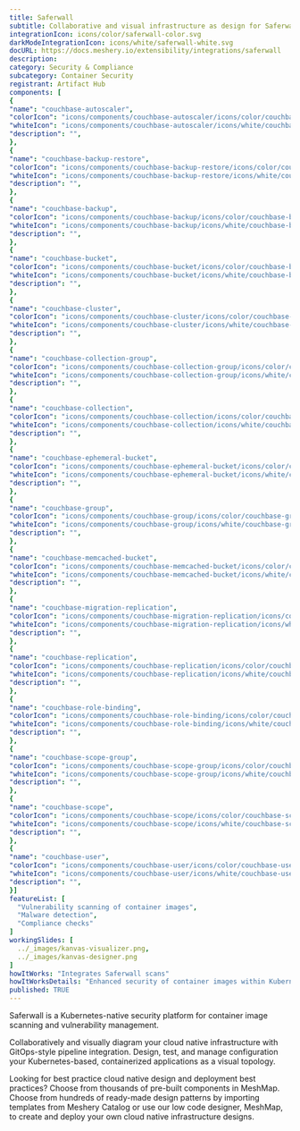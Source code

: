 ```yaml
---
title: Saferwall
subtitle: Collaborative and visual infrastructure as design for Saferwall
integrationIcon: icons/color/saferwall-color.svg
darkModeIntegrationIcon: icons/white/saferwall-white.svg
docURL: https://docs.meshery.io/extensibility/integrations/saferwall
description: 
category: Security & Compliance
subcategory: Container Security
registrant: Artifact Hub
components: [
{
"name": "couchbase-autoscaler",
"colorIcon": "icons/components/couchbase-autoscaler/icons/color/couchbase-autoscaler-color.svg",
"whiteIcon": "icons/components/couchbase-autoscaler/icons/white/couchbase-autoscaler-white.svg",
"description": "",
},
{
"name": "couchbase-backup-restore",
"colorIcon": "icons/components/couchbase-backup-restore/icons/color/couchbase-backup-restore-color.svg",
"whiteIcon": "icons/components/couchbase-backup-restore/icons/white/couchbase-backup-restore-white.svg",
"description": "",
},
{
"name": "couchbase-backup",
"colorIcon": "icons/components/couchbase-backup/icons/color/couchbase-backup-color.svg",
"whiteIcon": "icons/components/couchbase-backup/icons/white/couchbase-backup-white.svg",
"description": "",
},
{
"name": "couchbase-bucket",
"colorIcon": "icons/components/couchbase-bucket/icons/color/couchbase-bucket-color.svg",
"whiteIcon": "icons/components/couchbase-bucket/icons/white/couchbase-bucket-white.svg",
"description": "",
},
{
"name": "couchbase-cluster",
"colorIcon": "icons/components/couchbase-cluster/icons/color/couchbase-cluster-color.svg",
"whiteIcon": "icons/components/couchbase-cluster/icons/white/couchbase-cluster-white.svg",
"description": "",
},
{
"name": "couchbase-collection-group",
"colorIcon": "icons/components/couchbase-collection-group/icons/color/couchbase-collection-group-color.svg",
"whiteIcon": "icons/components/couchbase-collection-group/icons/white/couchbase-collection-group-white.svg",
"description": "",
},
{
"name": "couchbase-collection",
"colorIcon": "icons/components/couchbase-collection/icons/color/couchbase-collection-color.svg",
"whiteIcon": "icons/components/couchbase-collection/icons/white/couchbase-collection-white.svg",
"description": "",
},
{
"name": "couchbase-ephemeral-bucket",
"colorIcon": "icons/components/couchbase-ephemeral-bucket/icons/color/couchbase-ephemeral-bucket-color.svg",
"whiteIcon": "icons/components/couchbase-ephemeral-bucket/icons/white/couchbase-ephemeral-bucket-white.svg",
"description": "",
},
{
"name": "couchbase-group",
"colorIcon": "icons/components/couchbase-group/icons/color/couchbase-group-color.svg",
"whiteIcon": "icons/components/couchbase-group/icons/white/couchbase-group-white.svg",
"description": "",
},
{
"name": "couchbase-memcached-bucket",
"colorIcon": "icons/components/couchbase-memcached-bucket/icons/color/couchbase-memcached-bucket-color.svg",
"whiteIcon": "icons/components/couchbase-memcached-bucket/icons/white/couchbase-memcached-bucket-white.svg",
"description": "",
},
{
"name": "couchbase-migration-replication",
"colorIcon": "icons/components/couchbase-migration-replication/icons/color/couchbase-migration-replication-color.svg",
"whiteIcon": "icons/components/couchbase-migration-replication/icons/white/couchbase-migration-replication-white.svg",
"description": "",
},
{
"name": "couchbase-replication",
"colorIcon": "icons/components/couchbase-replication/icons/color/couchbase-replication-color.svg",
"whiteIcon": "icons/components/couchbase-replication/icons/white/couchbase-replication-white.svg",
"description": "",
},
{
"name": "couchbase-role-binding",
"colorIcon": "icons/components/couchbase-role-binding/icons/color/couchbase-role-binding-color.svg",
"whiteIcon": "icons/components/couchbase-role-binding/icons/white/couchbase-role-binding-white.svg",
"description": "",
},
{
"name": "couchbase-scope-group",
"colorIcon": "icons/components/couchbase-scope-group/icons/color/couchbase-scope-group-color.svg",
"whiteIcon": "icons/components/couchbase-scope-group/icons/white/couchbase-scope-group-white.svg",
"description": "",
},
{
"name": "couchbase-scope",
"colorIcon": "icons/components/couchbase-scope/icons/color/couchbase-scope-color.svg",
"whiteIcon": "icons/components/couchbase-scope/icons/white/couchbase-scope-white.svg",
"description": "",
},
{
"name": "couchbase-user",
"colorIcon": "icons/components/couchbase-user/icons/color/couchbase-user-color.svg",
"whiteIcon": "icons/components/couchbase-user/icons/white/couchbase-user-white.svg",
"description": "",
}]
featureList: [
  "Vulnerability scanning of container images",
  "Malware detection",
  "Compliance checks"
]
workingSlides: [
  ../_images/kanvas-visualizer.png,
  ../_images/kanvas-designer.png
]
howItWorks: "Integrates Saferwall scans"
howItWorksDetails: "Enhanced security of container images within Kubernetes"
published: TRUE
---
```

<p>
Saferwall is a Kubernetes-native security platform for container image scanning and vulnerability management.
</p>
<p>
    Collaboratively and visually diagram your cloud native infrastructure with GitOps-style pipeline integration. Design, test, and manage configuration your Kubernetes-based, containerized applications as a visual topology.
</p>
<p>
    Looking for best practice cloud native design and deployment best practices? Choose from thousands of pre-built components in MeshMap. Choose from hundreds of ready-made design patterns by importing templates from Meshery Catalog or use our low code designer, MeshMap, to create and deploy your own cloud native infrastructure designs.
</p>
